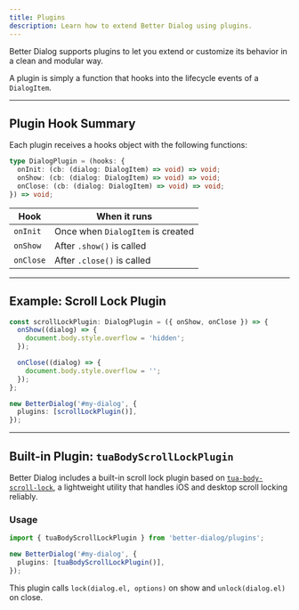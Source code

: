 ```yaml
---
title: Plugins
description: Learn how to extend Better Dialog using plugins.
---
```


Better Dialog supports plugins to let you extend or customize its behavior in a clean and modular way.

A plugin is simply a function that hooks into the lifecycle events of a `DialogItem`.

---

## Plugin Hook Summary

Each plugin receives a hooks object with the following functions:

```ts
type DialogPlugin = (hooks: {
  onInit: (cb: (dialog: DialogItem) => void) => void;
  onShow: (cb: (dialog: DialogItem) => void) => void;
  onClose: (cb: (dialog: DialogItem) => void) => void;
}) => void;
```

| Hook      | When it runs                      |
| --------- | --------------------------------- |
| `onInit`  | Once when `DialogItem` is created |
| `onShow`  | After `.show()` is called         |
| `onClose` | After `.close()` is called        |

---

## Example: Scroll Lock Plugin

```ts
const scrollLockPlugin: DialogPlugin = ({ onShow, onClose }) => {
  onShow((dialog) => {
    document.body.style.overflow = 'hidden';
  });

  onClose((dialog) => {
    document.body.style.overflow = '';
  });
};

new BetterDialog('#my-dialog', {
  plugins: [scrollLockPlugin()],
});
```

---

## Built-in Plugin: `tuaBodyScrollLockPlugin`

Better Dialog includes a built-in scroll lock plugin based on [`tua-body-scroll-lock`](https://github.com/tuax/tua-body-scroll-lock), a lightweight utility that handles iOS and desktop scroll locking reliably.

### Usage

```ts
import { tuaBodyScrollLockPlugin } from 'better-dialog/plugins';

new BetterDialog('#my-dialog', {
  plugins: [tuaBodyScrollLockPlugin()],
});
```

This plugin calls `lock(dialog.el, options)` on show and `unlock(dialog.el)` on close.
